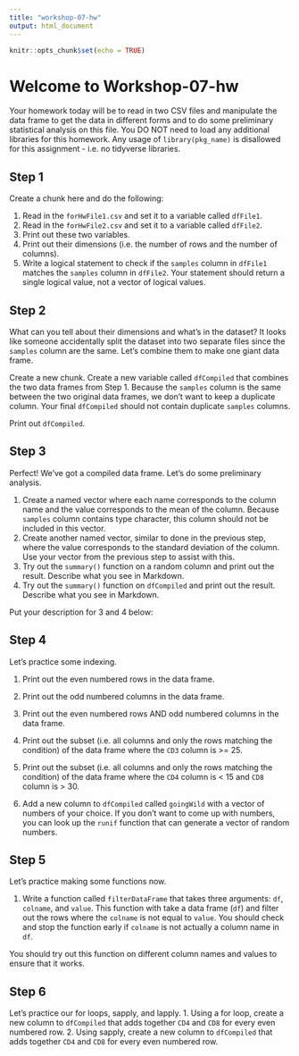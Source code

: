 ```yaml
---
title: "workshop-07-hw"
output: html_document
---
```


```r
knitr::opts_chunk$set(echo = TRUE)
```

# Welcome to Workshop-07-hw
Your homework today will be to read in two CSV files and manipulate the data frame to get the data in different forms and to do some preliminary statistical analysis on this file. You DO NOT need to load any additional libraries for this homework. Any usage of `library(pkg_name)` is disallowed for this assignment - i.e. no tidyverse libraries.

## Step 1
Create a chunk here and do the following:

1. Read in the `forHwFile1.csv` and set it to a variable called `dfFile1`.
2. Read in the `forHwFile2.csv` and set it to a variable called `dfFile2`.
3. Print out these two variables.
4. Print out their dimensions (i.e. the number of rows and the number of columns).
5. Write a logical statement to check if the `samples` column in `dfFile1` matches the `samples` column in `dfFile2`. Your statement should return a single logical value, not a vector of logical values.  

## Step 2
What can you tell about their dimensions and what's in the dataset? It looks like someone accidentally split the dataset into two separate files since the `samples` column are the same. Let's combine them to make one giant data frame.

Create a new chunk. Create a new variable called `dfCompiled` that combines the two data frames from Step 1. Because the `samples` column is the same between the two original data frames, we don't want to keep a duplicate column. Your final `dfCompiled` should not contain duplicate `samples` columns.

Print out `dfCompiled`.

## Step 3
Perfect! We've got a compiled data frame. Let's do some preliminary analysis.

1. Create a named vector where each name corresponds to the column name and the value corresponds to the mean of the column. Because `samples` column contains type character, this column should not be included in this vector.
2. Create another named vector, similar to done in the previous step, where the value corresponds to the standard deviation of the column. Use your vector from the previous step to assist with this.
3. Try out the `summary()` function on a random column and print out the result. Describe what you see in Markdown.
4. Try out the `summary()` function on `dfCompiled` and print out the result. Describe what you see in Markdown.

Put your description for 3 and 4 below:


## Step 4
Let's practice some indexing.

1. Print out the even numbered rows in the data frame.
2. Print out the odd numbered columns in the data frame.
3. Print out the even numbered rows AND odd numbered columns in the data frame.
4. Print out the subset (i.e. all columns and only the rows matching the condition) of the data frame where the `CD3` column is >= 25.
5. Print out the subset (i.e. all columns and only the rows matching the condition) of the data frame where the `CD4` column is < 15 and `CD8` column is > 30.

6. Add a new column to `dfCompiled` called `goingWild` with a vector of numbers of your choice. If you don't want to come up with numbers, you can look up the `runif` function that can generate a vector of random numbers.

## Step 5
Let's practice making some functions now.

1. Write a function called `filterDataFrame` that takes three arguments: `df`, `colname`, and `value`. This function with take a data frame (`df`) and filter out the rows where the `colname` is not equal to `value`. You should check and stop the function early if `colname` is not actually a column name in `df`.

You should try out this function on different column names and values to ensure that it works. 

## Step 6
Let's practice our for loops, sapply, and lapply.
1. Using a for loop, create a new column to `dfCompiled` that adds together `CD4` and `CD8` for every even numbered row.
2. Using sapply, create a new column to `dfCompiled` that adds together `CD4` and `CD8` for every even numbered row.
